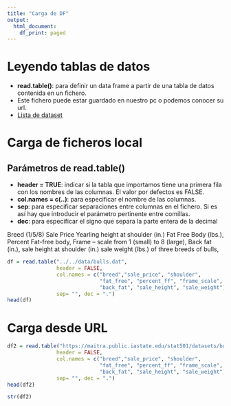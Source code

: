 ```yaml
---
title: "Carga de DF"
output:
  html_document:
    df_print: paged
---
```


# Leyendo tablas de datos

* **read.table()**: para definir un data frame a partir de una tabla de datos contenida en un fichero.
+ Este fichero puede estar guardado en nuestro pc o podemos conocer su url.
+ [Lista de dataset](https://maitra.public.iastate.edu/stat501/datasets.html) 

# Carga de ficheros local

## Parámetros de read.table()
* **header = TRUE**: indicar si la tabla que importamos tiene una primera fila con los nombres de las columnas. El valor por defectos es FALSE.
* **col.names = c(..)**: para especificar el nombre de las columnas.
* **sep**: para especificar separaciones entre columnas en el fichero. Si es así hay que introducir el parámetro pertinente entre comillas.
* **dec**: para especificar el signo que separa la parte entera de la decimal 

Breed (1/5/8)
Sale Price
Yearling height at shoulder (in.)
Fat Free Body (lbs.), 
Percent Fat-free body, 
Frame -- scale from 1 (small) to 8 (large), 
Back fat (in.), 
sale height at shoulder (in.)
sale weight (lbs.) of three breeds of bulls,

```r
df = read.table("../../data/bulls.dat", 
                header = FALSE, 
                col.names = c("breed","sale_price", "shoulder",
                              "fat_free", "percent_ff", "frame_scale", 
                              "back_fat", "sale_height", "sale_weight"),
                sep= "", dec = ".")
head(df)
```

# Carga desde URL

```r
df2 = read.table("https://maitra.public.iastate.edu/stat501/datasets/bulls.dat", 
                header = FALSE, 
                col.names = c("breed","sale_price", "shoulder",
                              "fat_free", "percent_ff", "frame_scale", 
                              "back_fat", "sale_height", "sale_weight"),
                sep= "", dec = ".")
head(df2)
```

```r
str(df2)

```

